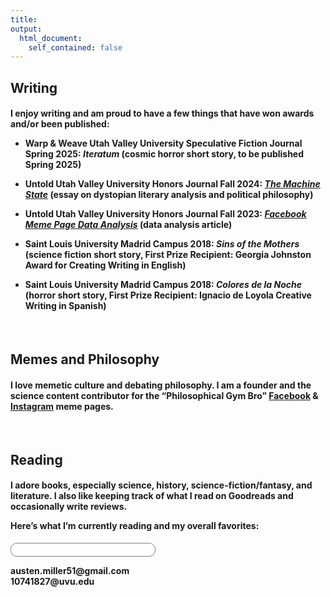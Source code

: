 ```yaml
---
title:
output:
  html_document:
    self_contained: false
---
```

<h2><strong>Writing</h2></strong>

<h4>I enjoy writing and am proud to have a few things that have won awards and/or been published:

- Warp & Weave Utah Valley University Speculative Fiction Journal Spring 2025: *Iteratum* (cosmic horror short story, to be published Spring 2025)

- Untold Utah Valley University Honors Journal Fall 2024: [*The Machine State*](https://www.uvu.edu/untold/wings/rousing.html) (essay on dystopian literary analysis and political philosophy)

- Untold Utah Valley University Honors Journal Fall 2023: [*Facebook Meme Page Data Analysis*](https://www.uvu.edu/untold/archive.html) (data analysis article)

- Saint Louis University Madrid Campus 2018: *Sins of the Mothers* (science fiction short story, First Prize Recipient: Georgia Johnston Award for Creating Writing in English)

- Saint Louis University Madrid Campus 2018: *Colores de la Noche* (horror short story, First Prize Recipient: Ignacio de Loyola Creative Writing in Spanish)</h4>

<br>


<h2><strong>Memes and Philosophy</h2></strong>

<h4>I love memetic culture and debating philosophy. I am a founder and the science content contributor for the “Philosophical Gym Bro” [Facebook](https://www.facebook.com/GymKingSadBoi/) & [Instagram](https://www.instagram.com/philosophicalgymbro/) meme pages.</h4>
<br>

<h2><strong>Reading</h2></strong>

<h4>I adore books, especially science, history, science-fiction/fantasy, and literature. I also like keeping track of what I read on Goodreads and occasionally write reviews.

Here's what I'm currently reading and my overall favorites:</h4>

<!-- Flexbox container for both widgets -->
<div style="display: flex; justify-content: space-between; align-items: flex-start;">

  <!-- Currently Reading Widget on the left -->
  <div style="flex: 1 1 45%; margin-right: 20px;">
  <!-- Apply border directly to the widget container -->
    <div style="border: 1px solid gray; border-radius: 10px; padding: 10px; background-color: #FFFFFF;">
  <div id="gr_custom_widget_1729415152"></div>

  <script src="https://www.goodreads.com/review/custom_widget/28511839.Austen's%20bookshelf:%20currently-reading?cover_position=left&cover_size=small&num_books=5&order=a&shelf=currently-reading&show_author=1&show_cover=1&show_rating=1&show_review=1&show_tags=1&show_title=1&sort=date_added&widget_bg_color=FFFFFF&widget_bg_transparent=&widget_border_width=1&widget_id=1729740106&widget_text_color=000000&widget_title_size=medium&widget_width=medium" type="text/javascript" charset="utf-8"></script>
  </div>
  </div>

  <!-- Favorite Books Widget on the right -->
  <div style="flex: 1 1 45%; margin-left: 20px;">
  <!-- Goodreads Grid Widget for Favorites -->
    <style type="text/css" media="screen">
      .gr_grid_container {
        display: flex;
        flex-wrap: wrap;
      }
      .gr_grid_book_container {
        float: left;
        width: 39px;
        height: 60px;
        padding: 0px;
        overflow: hidden;
        margin-right: 10px;
      }
    </style>

  <div id="gr_grid_widget_1729740317"></div>

  <script src="https://www.goodreads.com/review/grid_widget/28511839.Favorites?cover_size=medium&hide_link=&hide_title=&num_books=50&order=a&shelf=favorites&sort=author&widget_id=1729742371" type="text/javascript" charset="utf-8"></script>
  </div>

</div>

<footer>
    <p><strong>austen.miller51@gmail.com<br>
  10741827@uvu.edu<strong/></p>
</footer>